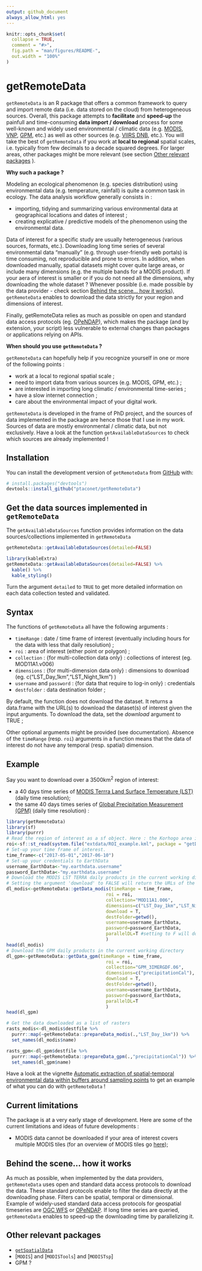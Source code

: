 ```yaml
---
output: github_document
always_allow_html: yes
---
```


<!-- README.md is generated from README.Rmd. Please edit that file -->

```r
knitr::opts_chunk$set(
  collapse = TRUE,
  comment = "#>",
  fig.path = "man/figures/README-",
  out.width = "100%"
)
```

# getRemoteData

<!-- badges: start -->
<!-- badges: end -->

`getRemoteData` is an R package that offers a common framework to query and import remote data (i.e. data stored on the cloud) from heterogeneous sources. Overall, this package attempts to **facilitate** and **speed-up** the painfull and time-consuming **data import / download** process for some well-known and widely used environmental / climatic data (e.g. [MODIS](https://modis.gsfc.nasa.gov/), [VNP](https://lpdaac.usgs.gov/search/?query=VNP&page=2), [GPM](https://www.nasa.gov/mission_pages/GPM/main/index.html), etc.) as well as other sources (e.g. [VIIRS DNB](https://ngdc.noaa.gov/eog/viirs/download_dnb_composites.html), etc.). You will take the best of `getRemoteData` if you work at **local to regional** spatial scales, i.e. typically from few decimals to a decade squared degrees. For larger areas, other packages might be more relevant (see section [Other relevant packages](#other-relevant-packages) ).

**Why such a package ?**  

Modeling an ecological phenomenon (e.g. species distribution) using environmental data (e.g. temperature, rainfall) is quite a common task in ecology. The data analysis workflow generally consists in : 

- importing, tidying and summarizing various environmental data at geographical locations and dates of interest ;
- creating explicative / predictive models of the phenomenon using the environmental data.

Data of interest for a specific study are usually heterogeneous (various sources, formats, etc.). Downloading long time series of several environmental data "manually" (e.g. through user-friendly web portals) is time consuming, not reproducible and prone to errors. In addition, when downloaded manually, spatial datasets might cover quite large areas, or include many dimensions (e.g. the multiple bands for a MODIS product). If your aera of interest is smaller or if you do not need all the dimensions, why downloading the whole dataset ? Whenever possible (i.e. made possible by the data provider - check section [Behind the scene... how it  works](#behind-the-scene-...-how-it-works)), `getRemoteData` enables to download the data strictly for your region and dimensions of interest.

Finally, getRemoteData relies as much as possible on open and standard data access protocols (eg. [OPeNDAP](https://en.wikipedia.org/wiki/OPeNDAP)), which makes the package (and by extension, your script) less vulnerable to external changes than packages or applications relying on APIs.

**When should you use `getRemoteData` ?**

`getRemoteData` can hopefully help if you recognize yourself in one or more of the following points :

- work at a local to regional spatial scale ; 
- need to import data from various sources (e.g. MODIS, GPM, etc.) ;
- are interested in importing long climatic / environmental time-series ; 
- have a slow internet connection ; 
- care about the environmental impact of your digital work.

`getRemoteData` is developed in the frame of PhD project, and the sources of data implemented in the package are hence those that I use in my work. Sources of data are mostly environmental / climatic data, but not exclusively. Have a look at the function `getAvailableDataSources` to check which sources are already implemented ! 

## Installation

You can install the development version of `getRemoteData` from [GitHub](https://github.com/) with: 

``` r
# install.packages("devtools")
devtools::install_github("ptaconet/getRemoteData")
```

## Get the data sources implemented in `getRemoteData`

The `getAvailableDataSources` function provides information on the data sources/collections implemented in `getRemoteData`

```r
getRemoteData::getAvailableDataSources(detailed=FALSE)
```
```r
library(kableExtra)
getRemoteData::getAvailableDataSources(detailed=FALSE) %>%
  kable() %>%
  kable_styling()
```

Turn the argument `detailed` to `TRUE` to get more detailed information on each data collection tested and validated.

## Syntax

The functions of `getRemoteData` all have the following arguments : 

- `timeRange` : date / time frame of interest (eventually including hours for the data with less that daily resolution) ;
- `roi` : area of interest (either point or polygon) ;
- `collection` : {for multi-collection data only} : collections of interest (eg. MOD11A1.v006)
- `dimensions` : {for multi-dimension data only} : dimensions to download (eg. c("LST_Day_1km","LST_Night_1km") )
- `username` and `password` : {for data that require to log-in only} : credentials 
- `destfolder` : data destination folder ;

By default, the function does not download the dataset. It returns a data.frame with the URL(s) to download the dataset(s) of interest given the input arguments. To download the data, set the *download* argument to TRUE ;

Other optional arguments might be provided (see documentation). Absence of the `timeRange` (resp. `roi`) arguments in a function means that the data of interest do not have any temporal (resp. spatial) dimension.

## Example

Say you want to download  over a 3500km^2^ region of interest:

- a 40 days time series of [MODIS Terrra Land Surface Temperature (LST)](https://dx.doi.org/10.5067/MODIS/MOD11A1.006) (daily time resolution);
- the same 40 days times series of [Global Precipitation Measurement (GPM)](https://doi.org/10.5067/GPM/IMERGDF/DAY/06) (daily time resolution) :

```r
library(getRemoteData)
library(sf)
library(purrr)
# Read the region of interest as a sf object. Here : the Korhogo area in Côte D'Ivoire
roi<-sf::st_read(system.file("extdata/ROI_example.kml", package = "getData"),quiet=T)
# Set-up your time frame of interest. 
time_frame<-c("2017-05-01","2017-06-10")
# Set-up your credentials to EarthData
username_EarthData<-"my.earthdata.username"
password_EarthData<-"my.earthdata.username"
# Download the MODIS LST TERRA daily products in the current working directory
# Setting the argument 'download' to FALSE will return the URLs of the products, without downloading them 
dl_modis<-getRemoteData::getData_modis(timeRange = time_frame,
                                     roi = roi,
                                     collection="MOD11A1.006",
                                     dimensions=c("LST_Day_1km","LST_Night_1km"),
                                     download = T,
                                     destFolder=getwd(),
                                     username=username_EarthData,
                                     password=password_EarthData,
                                     parallelDL=T #setting to F will download the data linearly
                                     )
head(dl_modis)
# Download the GPM daily products in the current working directory
dl_gpm<-getRemoteData::getData_gpm(timeRange = time_frame,
                                     roi = roi,
                                     collection="GPM_3IMERGDF.06",
                                     dimensions=c("precipitationCal"),
                                     download = T,
                                     destFolder=getwd(),
                                     username=username_EarthData,
                                     password=password_EarthData,
                                     parallelDL=T
                                     )
head(dl_gpm)

# Get the data downloaded as a list of rasters
rasts_modis<-dl_modis$destfile %>%
  purrr::map(~getRemoteData::prepareData_modis(.,"LST_Day_1km")) %>%
  set_names(dl_modis$name)

rasts_gpm<-dl_gpm$destfile %>%
  purrr::map(~getRemoteData::prepareData_gpm(.,"precipitationCal")) %>%
  set_names(dl_gpm$name)
```

Have a look at the vignette [Automatic extraction of spatial-temporal environmental data within buffers around sampling points](https://ptaconet.github.io/malamodpkg/articles/import_tidy_transform_envdata.html) to get an example of what you can do with `getRemoteData` !

## Current limitations

The package is at a very early stage of development. Here are some of the current limitations and ideas of future developments : 

- MODIS data cannot be downloaded if your area of interest covers multiple MODIS tiles (for an overview of MODIS tiles go [here](https://modis.ornl.gov/files/modis_sin.kmz));

## Behind the scene... how it works

As much as possible, when implemented by the data providers, `getRemoteData` uses open and standard data access protocols to download the data. These standard protocols enable to filter the data directly at the downloading phase. Filters can be spatial, temporal or dimensional. Example of widely-used standard data access protocols for geospatial timeseries are [OGC WFS](https://en.wikipedia.org/wiki/Web_Feature_Service) or [OPeNDAP](https://en.wikipedia.org/wiki/OPeNDAP). 
If long time series are queried, `getRemoteData` enables to speed-up the downloading time by parallelizing it.

## Other relevant packages

- [`getSpatialData`](http://jxsw.de/getSpatialData/)
- [`MODIS`] and [`MODISTools`] and [`MODISTsp`]
- GPM ?

